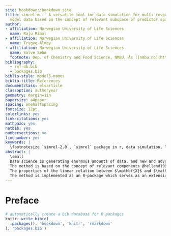 ```yaml
---
site: bookdown::bookdown_site
title: simrel-m -- A versatile tool for data simulation for multi-response linear
  model data based on the concept of relevant subspace of predictor space
author:
- affiliation: Norwegian University of Life Sciences
  name: Raju Rimal
- affiliation: Norwegian University of Life Sciences
  name: Trygve Almøy
- affiliation: Norwegian University of Life Sciences
  name: Solve Sæbø
  footnote: Dep. of Chemistry and Food Science, NMBU, Ås ([nmbu.no](http://nmbu.no))
bibliography:
  - ref-db.bib
  - packages.bib
biblio-style: model5-names
biblio-title: References
documentclass: elsarticle
classoption: authoryear
geometry: margin=1in
papersize: a4paper
spacing: onehalfspacing
fontsize: 12pt
colorlinks: yes
link-citations: yes
mathpazo: yes
natbib: yes
numbersections: no
linenumber: yes
keywords: |
  \footnotesize `simrel-2.0`, `simrel` package in r, data simulation, linear model, `simrel-m`
abstract: |
  \small
  Data science is generating enormous amounts of data, and new and advanced analytical methods are constantly being developed to cope with the challenge of extracting information from such "big-data". Researchers often use simulated data to assess and document the properties of these new methods, and in this paper we present `simrel-m`, which is a versatile and transparent tool for simulating linear model data with extensive range of adjustable properties.
  The method is based on the concept of relevant components @helland1994comparison, which is equivalent to the envelope model @cook2013envelopes. It is a multi-response extension of `simrel` @saebo2015simrel, and as `simrel` the new approach is essentially based on random rotations of latent relevant components to obtain a predictor matrix $\mathbf{X}$, but in addition we introduce random rotations of latent components spanning a response space in order to obtain a multivariate response matrix $\mathbf{Y}$.
  The properties of the linear relation between $\mathbf{X}$ and $\mathbf{Y}$ are defined by a small set of input parameters which allow versatile and adjustable simulations. Sub-space rotations also allow for generating data suitable for testing variable selection methods in multi-response settings.
  The method is implemented as an R-package which serves as an extension of the existing `simrel` packages @saebo2015simrel.
---
```


# Preface {-}

```r
# automatically create a bib database for R packages
knitr::write_bib(c(
  .packages(), 'bookdown', 'knitr', 'rmarkdown'
), 'packages.bib')
```
